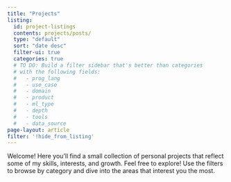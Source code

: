```yaml
---
title: "Projects"
listing:
  id: project-listings
  contents: projects/posts/
  type: "default"
  sort: "date desc"
  filter-ui: true
  categories: true
  # TO DO: Build a filter sidebar that's better than categories 
  # with the following fields: 
  #   - prog_lang
  #   - use_case
  #   - domain
  #   - product
  #   - ml_type
  #   - depth
  #   - tools
  #   - data_source
page-layout: article
filter: '!hide_from_listing'
---
```


Welcome! Here you'll find a small collection of personal projects that reflect some of my skills, interests, and growth. Feel free to explore! Use the filters to browse by category and dive into the areas that interest you the most.

::: {#project-listings}

:::

